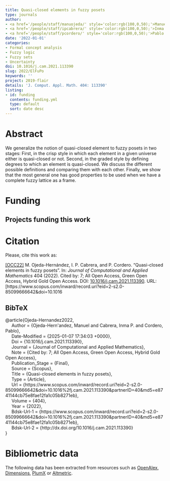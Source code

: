 ```yaml
---
title: Quasi-closed elements in fuzzy posets
type: journals
author:
- <a href='/people/staff/manuojeda/' style='color:rgb(100,0,50);'>Manuel Ojeda Hernández</a>
- <a href='/people/staff/ipcabrera/' style='color:rgb(100,0,50);'>Inma P. Cabrera</a>
- <a href='/people/staff/pcordero/' style='color:rgb(100,0,50);'>Pablo Cordero</a>
date: '2022-01-01'
categories:
- Formal concept analysis
- Fuzzy logic
- Fuzzy sets
- Uncertainty
doi: 10.1016/j.cam.2021.113390
slug: 2022/ElFuPo
keywords: ''
project: 2019-flair
details: 'J. Comput. Appl. Math. 404: 113390'
listing:
- id: funding
  contents: funding.yml
  type: default
  sort: date desc
---
```





# Abstract

We generalize the notion of quasi-closed element to fuzzy posets in two stages: First, in the crisp style in which each element in a given universe either is quasi-closed or not. Second, in the graded style by defining degrees to which an element is quasi-closed. We discuss the different possible definitions and comparing them with each other. Finally, we show that the most general one has good properties to be used when we have a complete fuzzy lattice as a frame.


# Funding
::: {.callout-note appearance='minimal' collapse=false}
## Projects funding this work

:::{#funding}
:::
:::








# Citation
Please, cite this work as:


<a name=bib-Ojeda-Hernandez2022></a>[[OCC22]](#cite-Ojeda-Hernandez2022) M. Ojeda-Hernández, I. P. Cabrera, and P. Cordero. “Quasi-closed elements in fuzzy posets”. In: _Journal of Computational and Applied Mathematics_ 404 (2022). Cited by: 7; All Open Access, Green Open Access, Hybrid Gold Open Access. DOI: [10.1016/j.cam.2021.113390](https://doi.org/10.1016%2Fj.cam.2021.113390). URL: [https://www.scopus.com/inward/record.uri?eid=2-s2.0-85099666642&doi=10.1016

::: {.callout-note appearance="minimal" collapse=true}

## BibTeX

@article{Ojeda-Hernandez2022,<br>&nbsp;&nbsp;&nbsp;&nbsp;	Author = {Ojeda-Hern\'andez, Manuel and Cabrera, Inma P. and Cordero, Pablo},<br>&nbsp;&nbsp;&nbsp;&nbsp;	Date-Modified = {2025-01-07 17:34:03 +0000},<br>&nbsp;&nbsp;&nbsp;&nbsp;	Doi = {10.1016/j.cam.2021.113390},<br>&nbsp;&nbsp;&nbsp;&nbsp;	Journal = {Journal of Computational and Applied Mathematics},<br>&nbsp;&nbsp;&nbsp;&nbsp;	Note = {Cited by: 7; All Open Access, Green Open Access, Hybrid Gold Open Access},<br>&nbsp;&nbsp;&nbsp;&nbsp;	Publication_Stage = {Final},<br>&nbsp;&nbsp;&nbsp;&nbsp;	Source = {Scopus},<br>&nbsp;&nbsp;&nbsp;&nbsp;	Title = {Quasi-closed elements in fuzzy posets},<br>&nbsp;&nbsp;&nbsp;&nbsp;	Type = {Article},<br>&nbsp;&nbsp;&nbsp;&nbsp;	Url = {https://www.scopus.com/inward/record.uri?eid=2-s2.0-85099666642&doi=10.1016%2fj.cam.2021.113390&partnerID=40&md5=e8741144cb75e8fae12fa1c05b8271eb},<br>&nbsp;&nbsp;&nbsp;&nbsp;	Volume = {404},<br>&nbsp;&nbsp;&nbsp;&nbsp;	Year = {2022},<br>&nbsp;&nbsp;&nbsp;&nbsp;	Bdsk-Url-1 = {https://www.scopus.com/inward/record.uri?eid=2-s2.0-85099666642&doi=10.1016%2fj.cam.2021.113390&partnerID=40&md5=e8741144cb75e8fae12fa1c05b8271eb},<br>&nbsp;&nbsp;&nbsp;&nbsp;	Bdsk-Url-2 = {http://dx.doi.org/10.1016/j.cam.2021.113390}<br>}

:::



# Bibliometric data


The following data has been extracted from resources such as [OpenAlex](https://openalex.org/), [Dimensions](https://app.dimensions.ai/), [PlumX](https://www.elsevier.com/insights/metrics/plumx) or [Altmetric](https://www.altmetric.com/).

<div style="display: flex; justify-content: center; align-items: center; height: 100%;">
<span class="__dimensions_badge_embed__" data-doi="10.1016/j.cam.2021.113390" data-legend="always"></span></div><script async src="https://badge.dimensions.ai/badge.js" charset="utf-8"></script>

<div style="display: flex; justify-content: center; align-items: center; height: 100%;">
<a href="https://plu.mx/plum/a/?doi=10.1016/j.cam.2021.113390" class="plumx-details" data-site="plum" data-hide-when-empty="true">Quasi-closed elements in fuzzy posets</a></div>

<div style="display: flex; justify-content: center; align-items: center; height: 100%;">
<script type="text/javascript" src="https://d1bxh8uas1mnw7.cloudfront.net/assets/embed.js"></script><div data-badge-type="medium-donut" class="altmetric-embed" data-badge-details="right" data-doi="10.1016/j.cam.2021.113390"></div></div>


## Cites

The following graph plots the number of cites received by this work from its publication, on a yearly basis.

```r
#| echo: false
#| results: asis
#| warning: false
#| message: false
source(here::here('scripts', 'manage_publications.R'))
df <- readRDS('citation_history.rds')
plot_citation_history(df)
```



## Papers citing this work

The following is a non-exhaustive list of papers that cite this work:


<a name=bib-Chajda_2022></a>[[1]](#cite-Chajda_2022) I. Chajda and H. Länger. “Implication in finite posets with pseudocomplemented sections”. In: _Soft Computing_ 26.13 (Apr. 2022), p. 5945–5953. ISSN: 1433-7479. DOI: [10.1007/s00500-022-07052-5](https://doi.org/10.1007%2Fs00500-022-07052-5). URL: [http://dx.doi.org/10.1007/s00500-022-07052-5](http://dx.doi.org/10.1007/s00500-022-07052-5).

<a name=bib-Ojeda_Hernandez_2021></a>[[2]](#cite-Ojeda_Hernandez_2021) M. Ojeda-Hernandez, I. P. Cabrera, P. Cordero, et al. “On (fuzzy) closure systems in complete fuzzy lattices”. In: _2021 IEEE International Conference on Fuzzy Systems (FUZZ-IEEE)_. IEEE, Jul. 2021, p. 1–6. DOI: [10.1109/fuzz45933.2021.9494404](https://doi.org/10.1109%2Ffuzz45933.2021.9494404). URL: [http://dx.doi.org/10.1109/fuzz45933.2021.9494404](http://dx.doi.org/10.1109/fuzz45933.2021.9494404).

<a name=bib-Ojeda_Hern_ndez_2022></a>[[3]](#cite-Ojeda_Hern_ndez_2022) M. Ojeda-Hernández, I. P. Cabrera, P. Cordero, et al. “Fuzzy closure systems: Motivation, definition and properties”. In: _International Journal of Approximate Reasoning_ 148 (Sep. 2022), p. 151–161. ISSN: 0888-613X. DOI: [10.1016/j.ijar.2022.06.004](https://doi.org/10.1016%2Fj.ijar.2022.06.004). URL: [http://dx.doi.org/10.1016/j.ijar.2022.06.004](http://dx.doi.org/10.1016/j.ijar.2022.06.004).

<a name=bib-Ojeda_Hern_ndez_2023></a>[[4]](#cite-Ojeda_Hern_ndez_2023) M. Ojeda-Hernández, I. P. Cabrera, P. Cordero, et al. “On Pseudointents in Fuzzy Formal Concept Analysis”. In: _Graph-Based Representation and Reasoning_. Springer Nature Switzerland, 2023, p. 36–40. ISBN: 9783031409608. DOI: [10.1007/978-3-031-40960-8_4](https://doi.org/10.1007%2F978-3-031-40960-8_4). URL: [http://dx.doi.org/10.1007/978-3-031-40960-8_4](http://dx.doi.org/10.1007/978-3-031-40960-8_4).


